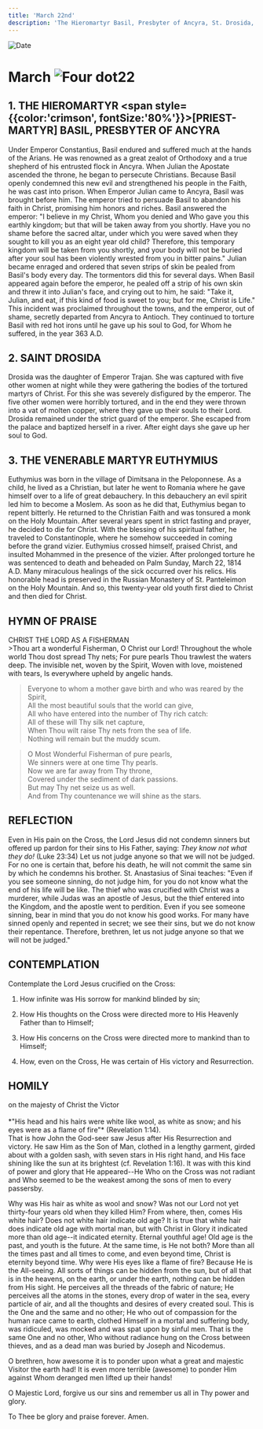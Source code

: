 ```yaml
---
title: 'March 22nd'
description: 'The Hieromartyr Basil, Presbyter of Ancyra, St. Drosida, Venerable Martyr Euthymius'
---
```


<RunningHead />
<Image src="/title-imprint.png" height={68} width={50} alt="Date" className="title-imprint"/>

# <div id="date">March <Image className="four-dot" src="/four-dot.png" height={15} width={15} alt="Four dot" />22</div>

## 1. THE HIEROMARTYR <span style={{color:'crimson', fontSize:'80%'}}>[PRIEST-MARTYR]</span> BASIL, PRESBYTER OF ANCYRA

Under Emperor Constantius, Basil endured and suffered much at the hands of the Arians. He was renowned as a great zealot of Orthodoxy and a true shepherd of his entrusted flock in Ancyra. When Julian the Apostate ascended the throne, he began to persecute Christians. Because Basil openly condemned this new evil and strengthened his people in the Faith, he was cast into prison. When Emperor Julian came to Ancyra, Basil was brought before him. The emperor tried to persuade Basil to abandon his faith in Christ, promising him honors and riches. Basil answered the emperor: "I believe in my Christ, Whom you denied and Who gave you this earthly kingdom; but that will be taken away from you shortly. Have you no shame before the sacred altar, under which you were saved when they sought to kill you as an eight year old child? Therefore, this temporary kingdom will be taken from you shortly, and your body will not be buried after your soul has been violently wrested from you in bitter pains." Julian became enraged and ordered that seven strips of skin be pealed from Basil's body every day. The tormentors did this for several days. When Basil appeared again before the emperor, he pealed off a strip of his own skin and threw it into Julian's face, and crying out to him, he said: "Take it, Julian, and eat, if this kind of food is sweet to you; but for me, Christ is Life." This incident was proclaimed throughout the towns, and the emperor, out of shame, secretly departed from Ancyra to Antioch. They continued to torture Basil with red hot irons until he gave up his soul to God, for Whom he suffered, in the year 363 A.D.

## 2. SAINT DROSIDA

Drosida was the daughter of Emperor Trajan. She was captured with five other women at night while they were gathering the bodies of the tortured martyrs of Christ. For this she was severely disfigured by the emperor. The five other women were horribly tortured, and in the end they were thrown into a vat of molten copper, where they gave up their souls to their Lord. Drosida remained under the strict guard of the emperor. She escaped from the palace and baptized herself in a river. After eight days she gave up her soul to God.

## 3. THE VENERABLE MARTYR EUTHYMIUS

Euthymius was born in the village of Dimitsana in the Peloponnese. As a child, he lived as a Christian, but later he went to Romania where he gave himself over to a life of great debauchery. In this debauchery an evil spirit led him to become a Moslem. As soon as he did that, Euthymius began to repent bitterly. He returned to the Christian Faith and was tonsured a monk on the Holy Mountain. After several years spent in strict fasting and prayer, he decided to die for Christ. With the blessing of his spiritual father, he traveled to Constantinople, where he somehow succeeded in coming before the grand vizier. Euthymius crossed himself, praised Christ, and insulted Mohammed in the presence of the vizier. After prolonged torture he was sentenced to death and beheaded on Palm Sunday, March 22, 1814 A.D. Many miraculous healings of the sick occurred over his relics. His honorable head is preserved in the Russian Monastery of St. Panteleimon on the Holy Mountain. And so, this twenty-year old youth first died to Christ and then died for Christ.


## HYMN OF PRAISE
<div style={{textAlign:'center', color:'crimson', fontWeight:'bold'}}>
CHRIST THE LORD AS A FISHERMAN
</div>
>Thou art a wonderful Fisherman, O Christ our Lord!  
Throughout the whole world Thou dost spread Thy nets;  
For pure pearls Thou trawlest the waters deep.  
The invisible net, woven by the Spirit,  
Woven with love, moistened with tears,  
Is everywhere upheld by angelic hands.  

>Everyone to whom a mother gave birth and who was reared by the Spirit,  
All the most beautiful souls that the world can give,  
All who have entered into the number of Thy rich catch:  
All of these will Thy silk net capture,  
When Thou wilt raise Thy nets from the sea of life.  
Nothing will remain but the muddy scum.  

>O Most Wonderful Fisherman of pure pearls,  
We sinners were at one time Thy pearls.  
Now we are far away from Thy throne,  
Covered under the sediment of dark passions.  
But may Thy net seize us as well.  
And from Thy countenance we will shine as the stars.  


## REFLECTION

Even in His pain on the Cross, the Lord Jesus did not condemn sinners but offered up pardon for their sins to His Father, saying: *They know not what they do!* (Luke 23:34) Let us not judge anyone so that we will not be judged. For no one is certain that, before his death, he will not commit the same sin by which he condemns his brother. St. Anastasius of Sinai teaches: "Even if you see someone sinning, do not judge him, for you do not know what the end of his life will be like. The thief who was crucified with Christ was a murderer, while Judas was an apostle of Jesus, but the thief entered into the Kingdom, and the apostle went to perdition.  Even if you see someone sinning, bear in mind that you do not know his good works. For many have sinned openly and repented in secret; we see their sins, but we do not know their repentance. Therefore, brethren, let us not judge anyone so that we will not be judged."


## CONTEMPLATION

Contemplate the Lord Jesus crucified on the Cross:

1. How infinite was His sorrow for mankind blinded by sin;

2. How His thoughts on the Cross were directed more to His Heavenly Father than to Himself;

3. How His concerns on the Cross were directed more to mankind than to Himself;

4. How, even on the Cross, He was certain of His victory and Resurrection.


## HOMILY
<div style={{textAlign:'center', color:'crimson', fontWeight:'bold'}}>
on the majesty of Christ the Victor
</div><br />
<div style={{textAlign:'right'}}>
*"His head and his hairs were white like wool, as white as snow; and his eyes were as a flame of fire"* (Revelation 1:14).
</div>
That is how John the God-seer saw Jesus after His Resurrection and victory. He saw Him as the Son of Man, clothed in a lengthy garment, girded about with a golden sash, with seven stars in His right hand, and His face shining like the sun at its brightest (cf. Revelation 1:16). It was with this kind of power and glory that He appeared--He Who on the Cross was not radiant and Who seemed to be the weakest among the sons of men to every passersby.

Why was His hair as white as wool and snow? Was not our Lord not yet thirty-four years old when they killed Him? From where, then, comes His white hair? Does not white hair indicate old age? It is true that white hair does indicate old age with mortal man, but with Christ in Glory it indicated more than old age--it indicated eternity. Eternal youthful age! Old age is the past, and youth is the future. At the same time, is He not both? More than all the times past and all times to come, and even beyond time, Christ is eternity beyond time. Why were His eyes like a flame of fire? Because He is the All-seeing. All sorts of things can be hidden from the sun, but of all that is in the heavens, on the earth, or under the earth, nothing can be hidden from His sight. He perceives all the threads of the fabric of nature; He perceives all the atoms in the stones, every drop of water in the sea, every particle of air, and all the thoughts and desires of every created soul. This is the One and the same and no other; He who out of compassion for the human race came to earth, clothed Himself in a mortal and suffering body, was ridiculed, was mocked and was spat upon by sinful men. That is the same One and no other, Who without radiance hung on the Cross between thieves, and as a dead man was buried by Joseph and Nicodemus.

O brethren, how awesome it is to ponder upon what a great and majestic Visitor the earth had! It is even more terrible (awesome) to ponder Him against Whom deranged men lifted up their hands!

O Majestic Lord, forgive us our sins and remember us all in Thy power and glory.

To Thee be glory and praise forever. Amen.